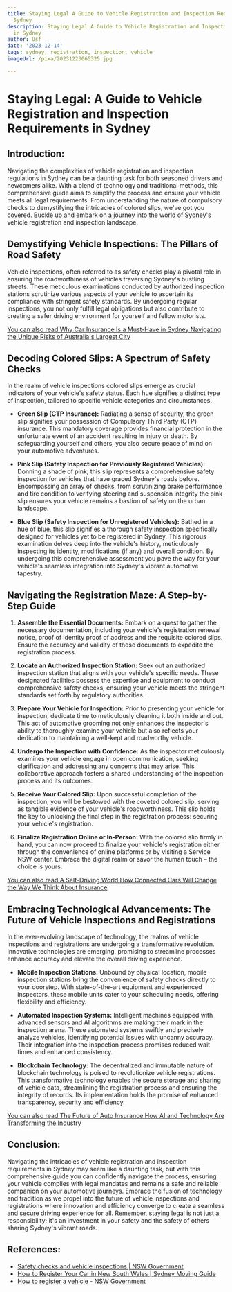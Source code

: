 ```yaml
---
title: Staying Legal A Guide to Vehicle Registration and Inspection Requirements in
  Sydney
description: Staying Legal A Guide to Vehicle Registration and Inspection Requirements
  in Sydney
author: Usf
date: '2023-12-14'
tags: sydney, registration, inspection, vehicle
imageUrl: /pixa/20231223065325.jpg

---
```

# Staying Legal: A  Guide to Vehicle Registration and Inspection Requirements in Sydney


## Introduction:

Navigating the complexities of vehicle registration and inspection regulations in Sydney can be a daunting task for both seasoned drivers and newcomers  alike. With a blend of  technology and traditional methods, this comprehensive guide aims to simplify the  process and ensure your vehicle meets all legal requirements. From  understanding the nature  of compulsory checks to demystifying the  intricacies of colored slips,  we've got  you  covered. Buckle  up and embark on a journey into the world of Sydney's vehicle registration and inspection landscape.


## Demystifying  Vehicle Inspections: The  Pillars of Road Safety

Vehicle inspections, often referred to as  safety checks play a  pivotal role in ensuring the roadworthiness of vehicles traversing Sydney's bustling streets. These meticulous examinations conducted by  authorized inspection stations scrutinize various aspects of your vehicle  to ascertain its compliance  with stringent  safety standards. By  undergoing regular  inspections, you not only fulfill legal  obligations but also contribute to creating a safer  driving  environment for yourself and fellow motorists.

[You  can also read  Why Car Insurance Is  a Must-Have in Sydney  Navigating the  Unique Risks of Australia's Largest City](Why%20Car%20Insurance%20Is%20a%20Must-Have%20in%20Sydney%20Navigating%20the%20Unique%20Risks%20of%20Australia%27s%20Largest%20City)


## Decoding Colored Slips: A Spectrum of Safety Checks

In the realm of vehicle inspections colored slips emerge as crucial indicators of your vehicle's safety status. Each hue signifies a distinct type of inspection, tailored to  specific vehicle categories and circumstances.

* **Green  Slip (CTP Insurance):** Radiating a sense of security,  the green slip signifies your possession of Compulsory Third Party (CTP) insurance. This mandatory coverage provides financial  protection in the unfortunate event of an accident resulting in injury or  death. By safeguarding  yourself and others,  you also secure peace of mind  on your automotive adventures.

* **Pink Slip  (Safety Inspection for Previously Registered Vehicles):** Donning a shade of pink, this slip represents a comprehensive safety inspection for vehicles that have graced Sydney's roads before. Encompassing an array of checks, from scrutinizing brake performance and tire condition to  verifying steering and suspension integrity the pink slip ensures  your vehicle remains a bastion  of safety on the urban landscape.

*  **Blue Slip (Safety  Inspection for Unregistered Vehicles):** Bathed in a hue of blue, this slip  signifies a thorough safety inspection specifically  designed for vehicles yet to  be registered in Sydney. This rigorous examination delves deep into the vehicle's history, meticulously inspecting its identity, modifications (if any) and overall condition. By undergoing this comprehensive assessment you pave the way for your vehicle's seamless integration into Sydney's  vibrant automotive tapestry.


## Navigating the Registration Maze: A Step-by-Step  Guide

1. **Assemble the Essential Documents:** Embark on a quest to gather the necessary documentation, including your vehicle's registration renewal notice, proof of identity proof of address and the requisite colored slips. Ensure the accuracy and validity of  these documents to expedite the registration  process.

2. **Locate an Authorized Inspection Station:** Seek out an authorized inspection station that aligns with your vehicle's specific needs.  These designated  facilities possess the expertise and equipment to conduct comprehensive safety checks, ensuring your vehicle meets the stringent standards set forth by regulatory authorities.

3. **Prepare Your Vehicle for  Inspection:** Prior  to presenting  your vehicle for inspection, dedicate time  to meticulously cleaning it both inside and  out. This act of automotive grooming not only enhances  the inspector's ability to  thoroughly examine your vehicle but also reflects your dedication to maintaining a well-kept and roadworthy vehicle.

4.  **Undergo the Inspection with Confidence:** As the inspector meticulously examines your vehicle engage in open communication, seeking clarification and addressing any concerns that may arise. This collaborative approach fosters a shared understanding of the inspection process and its outcomes.

5. **Receive Your Colored Slip:** Upon successful completion  of  the inspection, you will be bestowed with the coveted colored slip, serving as tangible evidence of your vehicle's roadworthiness. This slip holds the key to unlocking the final step in the registration process: securing your vehicle's registration.

6. **Finalize Registration Online  or  In-Person:** With the colored slip firmly in  hand, you can now proceed to finalize your vehicle's registration  either through  the convenience  of online platforms or  by visiting a Service NSW center. Embrace the digital realm or savor the  human touch – the choice is yours.


[You  can also read A Self-Driving World How  Connected  Cars Will Change the Way We Think  About  Insurance](A%20Self-Driving%20World%20How%20Connected%20Cars%20Will%20Change%20the%20Way%20We%20Think%20About%20Insurance)


## Embracing Technological Advancements: The Future of  Vehicle Inspections and  Registrations

In the ever-evolving landscape of technology, the realms of vehicle inspections and registrations are  undergoing a transformative revolution. Innovative technologies are emerging, promising to streamline processes enhance accuracy and elevate the overall  driving experience.

* **Mobile Inspection Stations:** Unbound by physical location, mobile inspection stations bring the  convenience of safety checks directly to your doorstep. With state-of-the-art equipment and  experienced inspectors, these mobile units cater to your scheduling  needs, offering flexibility and efficiency.

* **Automated Inspection  Systems:** Intelligent machines equipped with  advanced sensors  and  AI algorithms are making their mark in the  inspection arena. These automated systems swiftly and precisely  analyze vehicles, identifying potential issues with  uncanny accuracy. Their integration into the inspection process promises reduced wait times and enhanced consistency.

* **Blockchain Technology:** The decentralized and immutable nature of blockchain technology is poised to revolutionize vehicle registrations. This transformative technology enables the secure storage and sharing of vehicle data, streamlining the  registration process and ensuring the integrity of records. Its implementation holds the promise of enhanced transparency, security and efficiency.


[You can also read The Future of Auto Insurance How AI and Technology Are Transforming the  Industry](The%20Future%20of%20Auto%20Insurance%20How%20AI%20and%20Technology%20Are%20Transforming%20the%20Industry)


## Conclusion:

Navigating the intricacies of vehicle registration and inspection requirements in Sydney may seem like a daunting task, but with this comprehensive guide you can confidently navigate the process, ensuring your vehicle complies with legal mandates and remains a  safe and reliable  companion on  your automotive journeys. Embrace the fusion of technology and tradition as we propel  into the future of vehicle inspections and registrations where innovation and efficiency converge to create a seamless and secure driving experience for all.  Remember, staying  legal is not just a responsibility; it's an  investment in your safety and the safety of others sharing Sydney's vibrant  roads.

## References:
- [Safety checks and vehicle inspections | NSW Government](https://www.nsw.gov.au/driving-boating-and-transport/vehicle-registration/renewing-vehicle-registration/safety-checks-and-vehicle-inspections)
- [How to Register Your Car in New South Wales | Sydney Moving Guide](https://www.sydneymovingguide.com/register-vehicle-sydney/)
- [How to register a vehicle - NSW Government](https://www.nsw.gov.au/driving-boating-and-transport/vehicle-registration/how-to-register)
